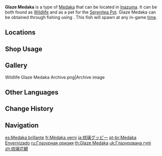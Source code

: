 {{About|the fish|the [[furnishing]]|Ornamental Glaze Medaka}}
{{Item Infobox
|id           = 131001
|image        = Item Glaze Medaka.png
|type         = Fish
|invCategory  = Materials
|lbFamily     = Fish
|lbGroup      = Medaka
|lbType       = Wildlife
|bait         = Fruit Paste Bait
|location     = [[Inazuma]]
|quality      = 3
|description  = A lively, energetic fish famous for its petal-shaped tail.<br>This species has inscrutable behavioral patterns, and they can often be seen bursting into struggling fits out of the blue, as if bearing some sort of unseen pain. This phenomenon, however, does not occur at all when they are alone. Some researchers believe that this peculiarity stems from their natural desire to perform.
|source1      = [[Fishing]]
}}
'''Glaze Medaka''' is a type of [[Medaka]] that can be located in [[Inazuma]]. It can be both found as [[Wildlife]] and as a pet for the [[Serenitea Pot]]. Glaze Medaka can be obtained through fishing using {{Item|Fruit Paste Bait|20}}. This fish will spawn at any in-game [[time]].

==Locations==
{{Main|Fishing Points}}
{{Fishing Points by Category Table|fish=1}}

==Shop Usage==
{{Shop Usage}}

==Gallery==
<gallery>
Wildlife Glaze Medaka Archive.png|Archive image
</gallery>

==Other Languages==
{{Other Languages
|en      = Glaze Medaka
|zhs     = 琉璃花鳉
|zhs_rm  = Liúlí Huājiāng
|zht     = 琉璃花鱂
|zht_rm  = Liúlí Huājiāng
|zh_tl   = Glaze {{W|Guppy}}
|zh_note = {{zh|琉璃|rm=Liúlí}} may also translate to lapis "lazuli" or "glass."
|ja      = 琉璃グッピー
|ja_rm   = Ruri Guppii
|ja_tl   = Glaze Guppy
|ko      = {{tt|유리|琉璃}} 구피
|ko_tl   = Glaze Guppy
|es      = Medaka brillante
|es_tl   = Shiny Medaka
|fr      = Médaka verni
|fr_tl   = Varnished Medaka
|ru      = Глазурная оризия
|ru_tl   = Glaze {{w|Oryzias}}
|th      = Glaze Medaka
|vi      = Cá {{tt|Khổng Tước|孔雀}} {{tt|Lưu Ly|琉璃}}
|vi_tl   = Glaze {{w|Poeciliidae|Livebearer}}
|de      = Glasmedaka
|de_tl   = Glass Medaka
|id      = Glaze Medaka
|pt      = Medaka Envernizado
|pt_tl   = 
|tr      = Parlak Lepistes
|tr_tl   = Glossy Guppy
|it      = Medaka splendente
|it_tl   = 
}}

==Change History==
{{Change History|2.1}}

==Navigation==
{{Material Navbox|type=Fishing Materials|state=collapsed}}
{{Wildlife Navbox}}

[[es:Medaka brillante]]
[[fr:Médaka verni]]
[[ja:琉璃グッピー]]
[[pt-br:Medaka Envernizado]]
[[ru:Глазурная оризия]]
[[th:Glaze Medaka]]
[[uk:Глазурована гупі]]
[[zh:琉璃花鱂]]